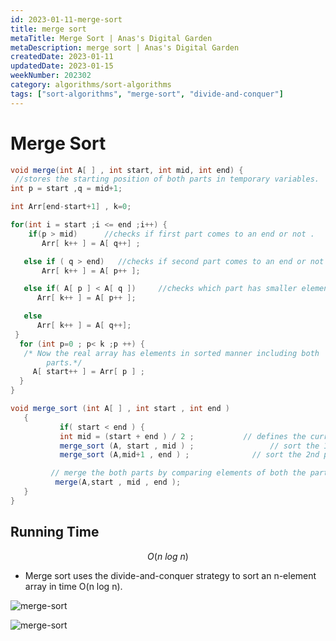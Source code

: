 ```yaml
---
id: 2023-01-11-merge-sort
title: merge sort
metaTitle: Merge Sort | Anas's Digital Garden
metaDescription: merge sort | Anas's Digital Garden
createdDate: 2023-01-11
updatedDate: 2023-01-15
weekNumber: 202302
category: algorithms/sort-algorithms
tags: ["sort-algorithms", "merge-sort", "divide-and-conquer"]
---
```


# Merge Sort

```java
void merge(int A[ ] , int start, int mid, int end) {
 //stores the starting position of both parts in temporary variables.
int p = start ,q = mid+1;

int Arr[end-start+1] , k=0;

for(int i = start ;i <= end ;i++) {
    if(p > mid)      //checks if first part comes to an end or not .
       Arr[ k++ ] = A[ q++] ;

   else if ( q > end)   //checks if second part comes to an end or not
       Arr[ k++ ] = A[ p++ ];

   else if( A[ p ] < A[ q ])     //checks which part has smaller element.
      Arr[ k++ ] = A[ p++ ];

   else
      Arr[ k++ ] = A[ q++];
 }
  for (int p=0 ; p< k ;p ++) {
   /* Now the real array has elements in sorted manner including both
        parts.*/
     A[ start++ ] = Arr[ p ] ;
  }
}

void merge_sort (int A[ ] , int start , int end )
   {
           if( start < end ) {
           int mid = (start + end ) / 2 ;           // defines the current array in 2 parts .
           merge_sort (A, start , mid ) ;                 // sort the 1st part of array .
           merge_sort (A,mid+1 , end ) ;              // sort the 2nd part of array.

         // merge the both parts by comparing elements of both the parts.
          merge(A,start , mid , end );
   }
}
```

## Running Time

$$
O(n \: log \: n)
$$


- Merge sort uses the divide-and-conquer strategy to sort an n-element array in time O(n log n).

![merge-sort](./merge-sort/merge-sort-1.jpeg)

![merge-sort](./merge-sort/merge-sort-2.png)
